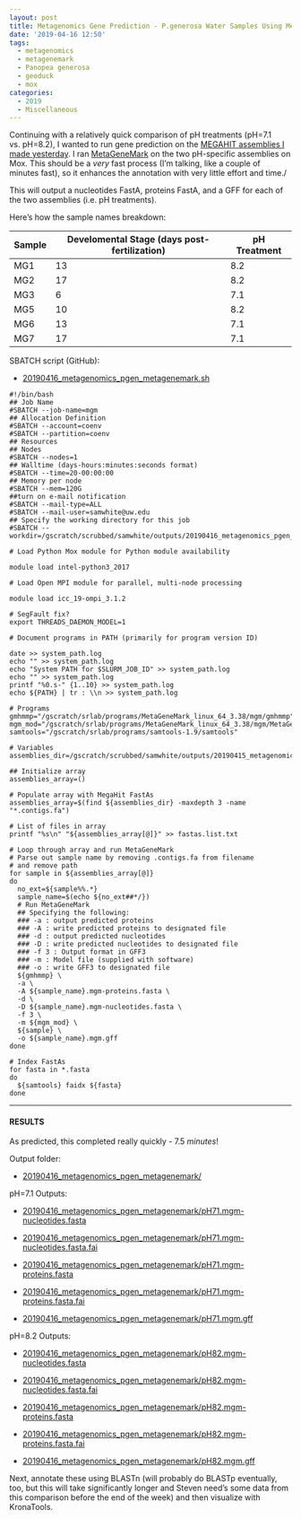 ```yaml
---
layout: post
title: Metagenomics Gene Prediction - P.generosa Water Samples Using MetaGeneMark on Mox to Compare pH Treatments
date: '2019-04-16 12:50'
tags:
  - metagenomics
  - metagenemark
  - Panopea generosa
  - geoduck
  - mox
categories:
  - 2019
  - Miscellaneous
---
```

Continuing with a relatively quick comparison of pH treatments (pH=7.1 vs. pH=8.2), I wanted to run gene prediction on the [MEGAHIT assemblies I made yesterday](https://robertslab.github.io/sams-notebook/posts/2019/2019-04-15-Metagenome-Assemblies---P.generosa-Water-Samples-Trimmed-HiSeqX-Data-Using-Megahit-on-Mox-to-Compare-pH-Treatments/). I ran [MetaGeneMark](http://opal.biology.gatech.edu/GeneMark/) on the two pH-specific assemblies on Mox. This should be a _very_ fast process (I'm talking, like a couple of minutes fast), so it enhances the annotation with very little effort and time./

This will output a nucleotides FastA, proteins FastA, and a GFF for each of the two assemblies (i.e. pH treatments).

Here's how the sample names breakdown:

| Sample | Develomental Stage (days post-fertilization) | pH Treatment |
|--------|-------------------------|--------------|
| MG1    | 13                      | 8.2          |
| MG2    | 17                      | 8.2          |
| MG3    | 6                       | 7.1          |
| MG5    | 10                      | 8.2          |
| MG6    | 13                      | 7.1          |
| MG7    | 17                      | 7.1          |

SBATCH script (GitHub):

- [20190416_metagenomics_pgen_metagenemark.sh](https://github.com/RobertsLab/sams-notebook/blob/master/sbatch_scripts/20190416_metagenomics_pgen_metagenemark.sh)


```shell
#!/bin/bash
## Job Name
#SBATCH --job-name=mgm
## Allocation Definition
#SBATCH --account=coenv
#SBATCH --partition=coenv
## Resources
## Nodes
#SBATCH --nodes=1
## Walltime (days-hours:minutes:seconds format)
#SBATCH --time=20-00:00:00
## Memory per node
#SBATCH --mem=120G
##turn on e-mail notification
#SBATCH --mail-type=ALL
#SBATCH --mail-user=samwhite@uw.edu
## Specify the working directory for this job
#SBATCH --workdir=/gscratch/scrubbed/samwhite/outputs/20190416_metagenomics_pgen_metagenemark

# Load Python Mox module for Python module availability

module load intel-python3_2017

# Load Open MPI module for parallel, multi-node processing

module load icc_19-ompi_3.1.2

# SegFault fix?
export THREADS_DAEMON_MODEL=1

# Document programs in PATH (primarily for program version ID)

date >> system_path.log
echo "" >> system_path.log
echo "System PATH for $SLURM_JOB_ID" >> system_path.log
echo "" >> system_path.log
printf "%0.s-" {1..10} >> system_path.log
echo ${PATH} | tr : \\n >> system_path.log

# Programs
gmhmmp="/gscratch/srlab/programs/MetaGeneMark_linux_64_3.38/mgm/gmhmmp"
mgm_mod="/gscratch/srlab/programs/MetaGeneMark_linux_64_3.38/mgm/MetaGeneMark_v1.mod"
samtools="/gscratch/srlab/programs/samtools-1.9/samtools"

# Variables
assemblies_dir=/gscratch/scrubbed/samwhite/outputs/20190415_metagenomics_pgen_megahit

## Initialize array
assemblies_array=()

# Populate array with MegaHit FastAs
assemblies_array=$(find ${assemblies_dir} -maxdepth 3 -name "*.contigs.fa")

# List of files in array
printf "%s\n" "${assemblies_array[@]}" >> fastas.list.txt

# Loop through array and run MetaGeneMark
# Parse out sample name by removing .contigs.fa from filename
# and remove path
for sample in ${assemblies_array[@]}
do
  no_ext=${sample%%.*}
  sample_name=$(echo ${no_ext##*/})
  # Run MetaGeneMark
  ## Specifying the following:
  ### -a : output predicted proteins
  ### -A : write predicted proteins to designated file
  ### -d : output predicted nucleotides
  ### -D : write predicted nucleotides to designated file
  ### -f 3 : Output format in GFF3
  ### -m : Model file (supplied with software)
  ### -o : write GFF3 to designated file
  ${gmhmmp} \
  -a \
  -A ${sample_name}.mgm-proteins.fasta \
  -d \
  -D ${sample_name}.mgm-nucleotides.fasta \
  -f 3 \
  -m ${mgm_mod} \
  ${sample} \
  -o ${sample_name}.mgm.gff
done

# Index FastAs
for fasta in *.fasta
do
  ${samtools} faidx ${fasta}
done
```

---

#### RESULTS

As predicted, this completed really quickly - 7.5 _minutes_!

Output folder:

- [20190416_metagenomics_pgen_metagenemark/](http://gannet.fish.washington.edu/Atumefaciens/20190416_metagenomics_pgen_metagenemark/)

pH=7.1 Outputs:

- [20190416_metagenomics_pgen_metagenemark/pH71.mgm-nucleotides.fasta](http://gannet.fish.washington.edu/Atumefaciens/20190416_metagenomics_pgen_metagenemark/pH71.mgm-nucleotides.fasta)

- [20190416_metagenomics_pgen_metagenemark/pH71.mgm-nucleotides.fasta.fai](http://gannet.fish.washington.edu/Atumefaciens/20190416_metagenomics_pgen_metagenemark/pH71.mgm-nucleotides.fasta.fai)

- [20190416_metagenomics_pgen_metagenemark/pH71.mgm-proteins.fasta](http://gannet.fish.washington.edu/Atumefaciens/20190416_metagenomics_pgen_metagenemark/pH71.mgm-proteins.fasta)

- [20190416_metagenomics_pgen_metagenemark/pH71.mgm-proteins.fasta.fai](http://gannet.fish.washington.edu/Atumefaciens/20190416_metagenomics_pgen_metagenemark/pH71.mgm-proteins.fasta.fai)

- [20190416_metagenomics_pgen_metagenemark/pH71.mgm.gff](http://gannet.fish.washington.edu/Atumefaciens/20190416_metagenomics_pgen_metagenemark/pH71.mgm.gff)


pH=8.2 Outputs:

- [20190416_metagenomics_pgen_metagenemark/pH82.mgm-nucleotides.fasta](http://gannet.fish.washington.edu/Atumefaciens/20190416_metagenomics_pgen_metagenemark/pH82.mgm-nucleotides.fasta)

- [20190416_metagenomics_pgen_metagenemark/pH82.mgm-nucleotides.fasta.fai](http://gannet.fish.washington.edu/Atumefaciens/20190416_metagenomics_pgen_metagenemark/pH82.mgm-nucleotides.fasta.fai)

- [20190416_metagenomics_pgen_metagenemark/pH82.mgm-proteins.fasta](http://gannet.fish.washington.edu/Atumefaciens/20190416_metagenomics_pgen_metagenemark/pH82.mgm-proteins.fasta)

- [20190416_metagenomics_pgen_metagenemark/pH82.mgm-proteins.fasta.fai](http://gannet.fish.washington.edu/Atumefaciens/20190416_metagenomics_pgen_metagenemark/pH82.mgm-proteins.fasta.fai)

- [20190416_metagenomics_pgen_metagenemark/pH82.mgm.gff](http://gannet.fish.washington.edu/Atumefaciens/20190416_metagenomics_pgen_metagenemark/pH82.mgm.gff)


Next, annotate these using BLASTn (will probably do BLASTp eventually, too, but this will take significantly longer and Steven need's some data from this comparison before the end of the week) and then visualize with KronaTools.
